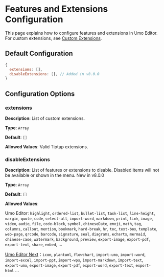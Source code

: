 
# Features and Extensions Configuration

This page explains how to configure features and extensions in Umo Editor. For custom extensions, see [Custom Extensions](../extensions).

## Default Configuration

```js
{
  extensions: [],
  disableExtensions: [], // Added in v8.0.0
}
```

## Configuration Options

### extensions

**Description**: List of custom extensions.

**Type**: `Array`

**Default**: `[]`

**Allowed Values**: Valid Tiptap extensions.

### disableExtensions

**Description**: List of features or extensions to disable. Disabled items will not be available or shown in the menu. <Badge theme="success">New in v8.0.0</Badge>

**Type**: `Array`

**Default**: `[]`

**Allowed Values**:

Umo Editor: `highlight`, `ordered-list`, `bullet-list`, `task-list`, `line-height`, `margin`, `quote`, `code`, `select-all`, `import-word`, `markdown`, `print`, `link`, `image`, `video`, `audio`, `file`, `code-block`, `symbol`, `chineseDate`, `emoji`, `math`, `tag`, `columns`, `callout`, `mention`, `bookmark`, `hard-break`, `hr`, `toc`, `text-box`, `template`, `web-page`, `qrcode`, `barcode`, `signature`, `seal`, `diagrams`, `echarts`, `mermaid`, `chinese-case`, `watermark`, `background`, `preview`, `export-image`, `export-pdf`, `export-text`, `share`, `embed`, ...

[Umo Editor Next](../../next)：`icon`, `plantuml`, `flowchart`, `import-umo`, `import-word`, `import-excel`, `import-ppt`, `import-wps`, `import-markdown`, `import-text`, `export-umo`, `export-image`, `export-pdf`, `export-word`, `export-text`, `export-html` ...
